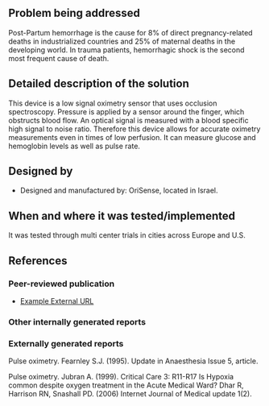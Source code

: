 {{Medical Device
|Health Topic=Maternal mortality
|Classification=Diagnosis
|Scope=Commercialized
|Location=Africa, Asia, Australia, Europe, North America, South America
|Image=NBM200.jpg
}}
<!-- Please make sure to use the format provided below for consistency between all devices. -->
==Problem being addressed==
Post-Partum hemorrhage is the cause for 8% of direct pregnancy-related deaths in industrialized countries and 25% of maternal deaths in the developing world. In trauma patients, hemorrhagic shock is the second most frequent cause of death. 
==Detailed description of the solution==
This device is a low signal oximetry sensor that uses occlusion spectroscopy. Pressure is applied by a sensor around the finger, which obstructs blood flow. An optical signal is measured with a blood specific high signal to noise ratio. Therefore this device allows for accurate oximetry measurements even in times of low perfusion. It can measure glucose and hemoglobin levels as well as pulse rate. 

==Designed by==
*Designed and manufactured by: OriSense, located in Israel. 

==When and where it was tested/implemented ==
It was tested through multi center trials in cities across Europe and U.S. 

==References==
===Peer-reviewed publication===
* [http://www.appropedia.org Example External URL]

===Other internally generated reports===
===Externally generated reports===
Pulse oximetry. Fearnley S.J. (1995). Update in Anaesthesia Issue 5, article. 

Pulse oximetry. Jubran A. (1999). Critical Care 3: R11-R17
Is Hypoxia common despite oxygen treatment in the Acute Medical Ward? Dhar R, Harrison RN, Snashall PD. (2006) Internet Journal of Medical update 1(2).